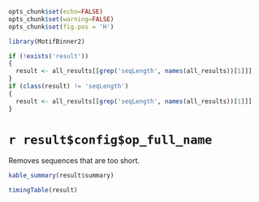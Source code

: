 ```r
opts_chunk$set(echo=FALSE)
opts_chunk$set(warning=FALSE)
opts_chunk$set(fig.pos = 'H')

library(MotifBinner2)

if (!exists('result'))
{
  result <- all_results[[grep('seqLength', names(all_results))[1]]]
}
if (class(result) != 'seqLength')
{
  result <- all_results[[grep('seqLength', names(all_results))[1]]]
}
```
# `r result$config$op_full_name`

Removes sequences that are too short.

```r
kable_summary(result$summary)

timingTable(result)
```

